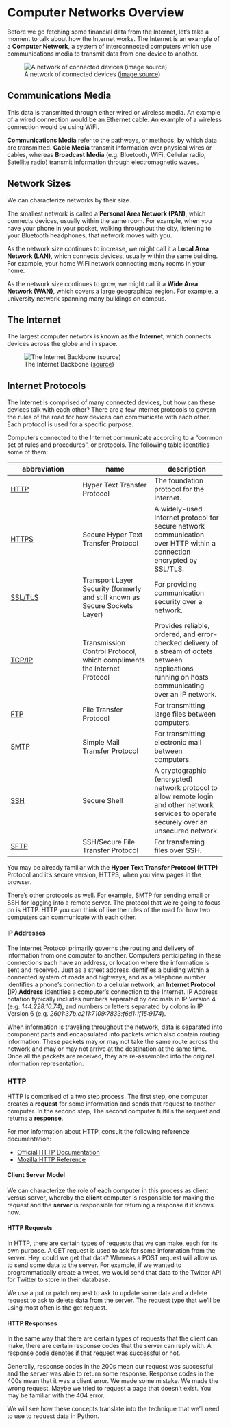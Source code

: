 # Computer Networks Overview


Before we go fetching some financial data from the Internet, let's take a moment to talk about how the Internet works. The Internet is an example of a **Computer Network**, a system of interconnected computers which use communications media to transmit data from one device to another.

![A network of connected devices ([image source](http://heart000.blogspot.com/2011/12/personal-area-network-pan-ad-hoc-and.html))](../../images/networks.png)

## Communications Media

This data is transmitted through either wired or wireless media. An example of a wired connection would be an Ethernet cable. An example of a wireless connection would be using WiFi.

**Communications Media** refer to the pathways, or methods, by which data are transmitted. **Cable Media** transmit information over physical wires or cables, whereas **Broadcast Media** (e.g. Bluetooth, WiFi, Cellular radio, Satellite radio) transmit information through electromagnetic waves.


## Network Sizes

We can characterize networks by their size.

The smallest network is called a **Personal Area Network (PAN)**, which connects devices, usually within the same room. For example, when you have your phone in your pocket, walking throughout the city, listening to your Bluetooth headphones, that network moves with you.

As the network size continues to increase, we might call it a **Local Area Network (LAN)**, which connects devices, usually within the same building. For example, your home WiFi network connecting many rooms in your home.

As the network size continues to grow, we might call it a **Wide Area Network (WAN)**, which covers a large geographical region. For example, a university network spanning many buildings on campus.

## The Internet

The largest computer network is known as the **Internet**, which connects devices across the globe and in space.

![The Internet Backbone ([source](https://user-images.githubusercontent.com/1328807/52525898-c2f75000-2c7e-11e9-9a30-d17be87fa058.png))](../../images/internet-backbone.png)


## Internet Protocols

The Internet is comprised of many connected devices, but how can these devices talk with each other? There are a few internet protocols to govern the rules of the road for how devices can communicate with each other. Each protocol is used for a specific purpose.

Computers connected to the Internet communicate according to a "common set of rules and procedures", or protocols. The following table identifies some of them:

abbreviation | name | description
--- | --- | ---
[HTTP](https://en.wikipedia.org/wiki/Hypertext_Transfer_Protocol)  | Hyper Text Transfer Protocol | The foundation protocol for the Internet.
[HTTPS](https://en.wikipedia.org/wiki/HTTPS)  | Secure Hyper Text Transfer Protocol | A widely-used Internet protocol for secure network communication over HTTP within a connection encrypted by SSL/TLS.
[SSL/TLS](https://en.wikipedia.org/wiki/Transport_Layer_Security) | Transport Layer Security (formerly and still known as Secure Sockets Layer) | For providing communication security over a network.
[TCP/IP](#https://en.wikipedia.org/wiki/Transmission_Control_Protocol) | Transmission Control Protocol, which compliments the Internet Protocol | Provides reliable, ordered, and error-checked delivery of a stream of octets between applications running on hosts communicating over an IP network.
[FTP](https://en.wikipedia.org/wiki/File_Transfer_Protocol) | File Transfer Protocol | For transmitting large files between computers.
[SMTP](https://en.wikipedia.org/wiki/Simple_Mail_Transfer_Protocol) | Simple Mail Transfer Protocol | For transmitting electronic mail between computers.
[SSH](https://en.wikipedia.org/wiki/Secure_Shell) | Secure Shell | A cryptographic (encrypted) network protocol to allow remote login and other network services to operate securely over an unsecured network.
[SFTP](https://en.wikipedia.org/wiki/SSH_File_Transfer_Protocol) | SSH/Secure File Transfer Protocol | For transferring files over SSH.


You may be already familiar with the **Hyper Text Transfer Protocol (HTTP)** Protocol and it's secure version, HTTPS, when you view pages in the browser.

There's other protocols as well. For example, SMTP for sending email or SSH for logging into a remote server. The protocol that we're going to focus on is HTTP. HTTP you can think of like the rules of the road for how two computers can communicate with each other.

#### IP Addresses

The Internet Protocol primarily governs the routing and delivery of information from one computer to another. Computers participating in these connections each have an address, or location where the information is sent and received. Just as a street address identifies a building within a connected system of roads and highways, and as a telephone number identifies a phone's connection to a cellular network, an **Internet Protocol (IP) Address** identifies a computer's connection to the Internet. IP Address notation typically includes numbers separated by decimals in IP Version 4 (e.g. *144.228.10.74*), and numbers or letters separated by colons in IP Version 6 (e.g. *2601:37b:c211:7109:7833:f6d1:1f15:9174*).

When information is traveling throughout the network, data is separated into component parts and encapsulated into packets which also contain routing information. These packets may or may not take the same route across the network and may or may not arrive at the destination at the same time. Once all the packets are received, they are re-assembled into the original information representation.



### HTTP

HTTP is comprised of a two step process. The first step, one computer creates a **request** for some information and sends that request to another computer. In the second step, The second computer fulfills the request and returns a **response**.

For mor information about HTTP, consult the following reference documentation:

  + [Official HTTP Documentation](http://httpwg.org/specs/)
  + [Mozilla HTTP Reference](https://developer.mozilla.org/en-US/docs/Web/HTTP)


#### Client Server Model

We can characterize the role of each computer in this process as client versus server, whereby the **client** computer is responsible for making the request and the **server** is responsible for returning a response if it knows how.

#### HTTP Requests

In HTTP, there are certain types of requests that we can make, each for its own purpose. A GET request is used to ask for some information from the server. Hey, could we get that data? Whereas a POST request will allow us to send some data to the server. For example, if we wanted to programmatically create a tweet, we would send that data to the Twitter API for Twitter to store in their database.

We use a put or patch request to ask to update some data and a delete request to ask to delete data from the server. The request type that we'll be using most often is the get request.

#### HTTP Responses

In the same way that there are certain types of requests that the client can make, there are certain response codes that the server can reply with. A response code denotes if that request was successful or not.

Generally, response codes in the 200s mean our request was successful and the server was able to return some response. Response codes in the 400s mean that it was a client error. We made some mistake. We made the wrong request. Maybe we tried to request a page that doesn't exist. You may be familiar with the 404 error.

We will see how these concepts translate into the technique that we'll need to use to request data in Python.
